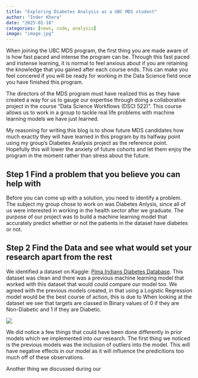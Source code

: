 ```yaml
---
title: "Exploring Diabetes Analysis as a UBC MDS student"
author: "Inder Khera"
date: "2025-01-18"
categories: [news, code, analysis]
image: "image.jpg"
---
```


When joining the UBC MDS program, the first thing you are made aware of is how fast paced and intense the program can be. Through this fast paced and instense learning, it is normal to feel anxious about if you are retaining the knowledge that you gained after each course ends. This can make you feel concered if you will be ready for working in the Data Science field once you have finished this program.

The directors of the MDS program must have realized this as they have created a way for us to gauge our expertise through doing a collaborative project in the course "Data Science Workflows (DSCI 522)". This course allows us to work in a group to tackle real life problems with machine learning models we have just learned. 

My reasoning for writing this blog is to show future MDS candidates how much exactly they will have learned in this program by its halfway point using my group's Diabetes Analysis project as the reference point. Hopefully this will lower the anxiety of future cohorts and let them enjoy the program in the moment rather than stress about the future.

## Step 1 Find a problem that you believe you can help with

Before you can come up with a solution, you need to identify a problem. The subject my group chose to work on was Diabetes Anlysis, since all of us were interested in working in the health sector after we graduate. The purpose of our project was to build a machine learning model that accurately predict whether or not the patients in the dataset have diabetes or not.

## Step 2 Find the Data and see what would set your research apart from the rest

We identified a dataset on Kaggle: [Pima Indians Diabetes Database](https://www.kaggle.com/datasets/uciml/pima-indians-diabetes-database). This dataset was clean and there was a previous machine learning model that worked with this dataset that would could compare our model too. We agreed with the previous models created, in that using a Logistic Regression model would be the best course of action, this is due to When looking at the dataset we see that targets are classed in Binary values of 0 if they are Non-Diabetic and 1 if they are Diabetic.

![](image2.png)


 We did notice a few things that could have been done differently in prior models which we implemented into our research. The first thing we noticed is the previous models was the inclusion of outliers into the model. This will have negative effects in our model as it will influence the predicitions too much off of these observations. 

Another thing we discussed during our 
